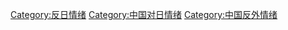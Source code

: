 [[Category:反日情绪|Category:反日情绪]]
[[Category:中国对日情绪|Category:中国对日情绪]]
[[Category:中国反外情绪|Category:中国反外情绪]]